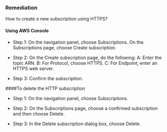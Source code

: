 ### Remediation

How to create a new subscription using HTTPS?

#### Using AWS Console

- Step 1: On the navigation panel, choose Subscriptions. On the Subscriptions page, choose Create subscription.

- Step 2: On the Create subscription page, do the following:
  A: Enter the topic ARN.
  B: For Protocol, choose HTTPS.
  C: For Endpoint, enter an HTTPS web server.

- Step 3: Confirm the subscription.

####To delete the HTTP subscription

- Step 1: On the navigation panel, choose Subscriptions.

- Step 2: On the Subscriptions page, choose a confirmed subscription and then choose Delete.

- Step 3: In the Delete subscription dialog box, choose Delete.
